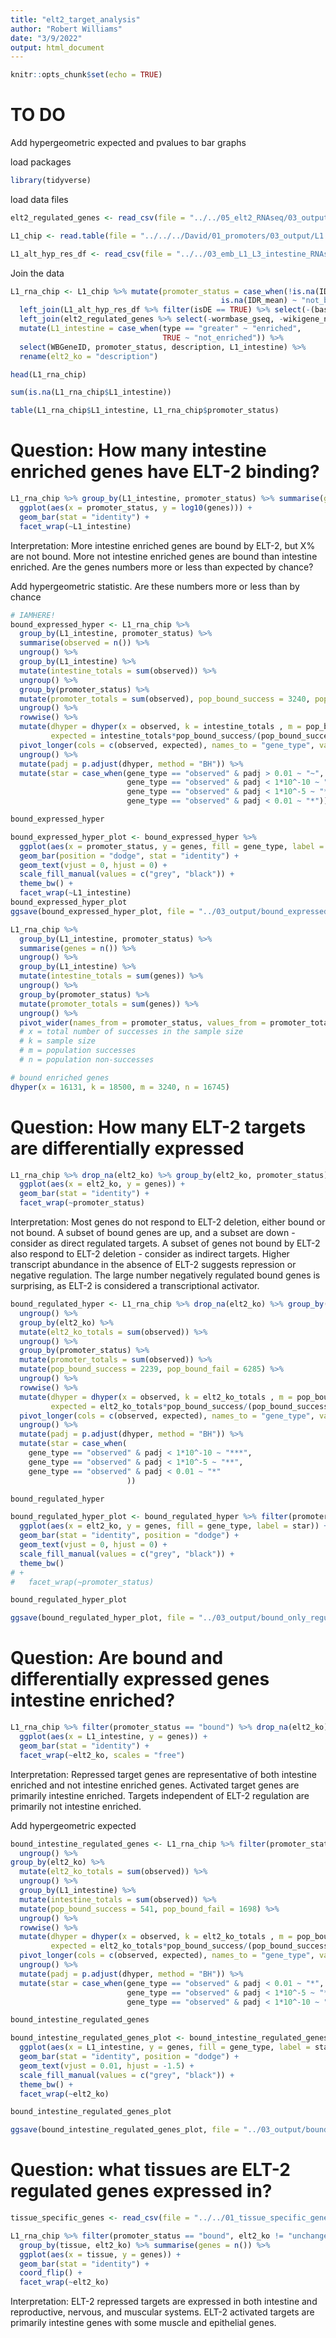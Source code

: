 ```yaml
---
title: "elt2_target_analysis"
author: "Robert Williams"
date: "3/9/2022"
output: html_document
---
```


```r
knitr::opts_chunk$set(echo = TRUE)
```

# TO DO
Add hypergeometric expected and pvalues to bar graphs


load packages

```r
library(tidyverse)
```

load data files
```r
elt2_regulated_genes <- read_csv(file = "../../05_elt2_RNAseq/03_output/elt2_regulated_gene_sets.csv")

L1_chip <- read.table(file = "../../../David/01_promoters/03_output/L1.promoters.hilo.tsv") %>% rownames_to_column(var = "WBGeneID")

L1_alt_hyp_res_df <- read_csv(file = "../../03_emb_L1_L3_intestine_RNAseq/03_output/L1_GFPplus_vs_GFPminus_alt_hyp_res.csv")
```

Join the data

```r
L1_rna_chip <- L1_chip %>% mutate(promoter_status = case_when(!is.na(IDR_mean) ~ "bound",
                                               is.na(IDR_mean) ~ "not_bound")) %>% 
  left_join(L1_alt_hyp_res_df %>% filter(isDE == TRUE) %>% select(-(baseMean:padj), -isDE), by = "WBGeneID") %>%
  left_join(elt2_regulated_genes %>% select(-wormbase_gseq, -wikigene_name), by = "WBGeneID") %>%
  mutate(L1_intestine = case_when(type == "greater" ~ "enriched",
                                  TRUE ~ "not_enriched")) %>%
  select(WBGeneID, promoter_status, description, L1_intestine) %>%
  rename(elt2_ko = "description")

head(L1_rna_chip)

sum(is.na(L1_rna_chip$L1_intestine))

table(L1_rna_chip$L1_intestine, L1_rna_chip$promoter_status)
```

# Question: How many intestine enriched genes have ELT-2 binding?

```r
L1_rna_chip %>% group_by(L1_intestine, promoter_status) %>% summarise(genes = n()) %>% 
  ggplot(aes(x = promoter_status, y = log10(genes))) +
  geom_bar(stat = "identity") +
  facet_wrap(~L1_intestine)
```
Interpretation: More intestine enriched genes are bound by ELT-2, but X% are not bound. More not intestine enriched genes are bound than intestine enriched. Are the genes numbers more or less than expected by chance?

Add hypergeometric statistic. Are these numbers more or less than by chance

```r
# IAMHERE!
bound_expressed_hyper <- L1_rna_chip %>% 
  group_by(L1_intestine, promoter_status) %>% 
  summarise(observed = n()) %>% 
  ungroup() %>% 
  group_by(L1_intestine) %>% 
  mutate(intestine_totals = sum(observed)) %>% 
  ungroup() %>%
  group_by(promoter_status) %>% 
  mutate(promoter_totals = sum(observed), pop_bound_success = 3240, pop_bound_fail = 16745) %>%
  ungroup() %>%
  rowwise() %>%
  mutate(dhyper = dhyper(x = observed, k = intestine_totals , m = pop_bound_success, n = pop_bound_fail),
         expected = intestine_totals*pop_bound_success/(pop_bound_success+pop_bound_fail)) %>%
  pivot_longer(cols = c(observed, expected), names_to = "gene_type", values_to = "genes")%>%
  ungroup() %>%
  mutate(padj = p.adjust(dhyper, method = "BH")) %>%
  mutate(star = case_when(gene_type == "observed" & padj > 0.01 ~ "~",
                          gene_type == "observed" & padj < 1*10^-10 ~ "***",
                          gene_type == "observed" & padj < 1*10^-5 ~ "**",
                          gene_type == "observed" & padj < 0.01 ~ "*"))

bound_expressed_hyper
```


```r
bound_expressed_hyper_plot <- bound_expressed_hyper %>%
  ggplot(aes(x = promoter_status, y = genes, fill = gene_type, label = star)) +
  geom_bar(position = "dodge", stat = "identity") +
  geom_text(vjust = 0, hjust = 0) +
  scale_fill_manual(values = c("grey", "black")) +
  theme_bw() +
  facet_wrap(~L1_intestine)
bound_expressed_hyper_plot
ggsave(bound_expressed_hyper_plot, file = "../03_output/bound_expressed_gene_counts_plot.pdf", width = 5.5, height = 3)
```


```r
L1_rna_chip %>% 
  group_by(L1_intestine, promoter_status) %>% 
  summarise(genes = n()) %>% 
  ungroup() %>% 
  group_by(L1_intestine) %>% 
  mutate(intestine_totals = sum(genes)) %>% 
  ungroup() %>%
  group_by(promoter_status) %>% 
  mutate(promoter_totals = sum(genes)) %>%
  ungroup() %>%
  pivot_wider(names_from = promoter_status, values_from = promoter_totals)
  # x = total number of successes in the sample size
  # k = sample size
  # m = population successes
  # n = population non-successes
```


```r
# bound enriched genes
dhyper(x = 16131, k = 18500, m = 3240, n = 16745)


```


# Question: How many ELT-2 targets are differentially expressed

```r
L1_rna_chip %>% drop_na(elt2_ko) %>% group_by(elt2_ko, promoter_status) %>% summarise(genes = n()) %>%
  ggplot(aes(x = elt2_ko, y = genes)) +
  geom_bar(stat = "identity") +
  facet_wrap(~promoter_status)
```
Interpretation: Most genes do not respond to ELT-2 deletion, either bound or not bound. A subset of bound genes are up, and a subset are down - consider as direct regulated targets. A subset of genes not bound by ELT-2 also respond to ELT-2 deletion - consider as indirect targets. Higher transcript abundance in the absence of ELT-2 suggests repression or negative regulation. The large number negatively regulated bound genes is surprising, as ELT-2 is considered a transcriptional activator.

```r
bound_regulated_hyper <- L1_rna_chip %>% drop_na(elt2_ko) %>% group_by(elt2_ko, promoter_status) %>% summarise(observed = n()) %>%
  ungroup() %>% 
  group_by(elt2_ko) %>% 
  mutate(elt2_ko_totals = sum(observed)) %>% 
  ungroup() %>%
  group_by(promoter_status) %>% 
  mutate(promoter_totals = sum(observed)) %>%
  mutate(pop_bound_success = 2239, pop_bound_fail = 6285) %>%
  ungroup() %>%
  rowwise() %>%
  mutate(dhyper = dhyper(x = observed, k = elt2_ko_totals , m = pop_bound_success, n = pop_bound_fail),
         expected = elt2_ko_totals*pop_bound_success/(pop_bound_success+pop_bound_fail)) %>%
  pivot_longer(cols = c(observed, expected), names_to = "gene_type", values_to = "genes")%>%
  ungroup() %>%
  mutate(padj = p.adjust(dhyper, method = "BH")) %>%
  mutate(star = case_when(
    gene_type == "observed" & padj < 1*10^-10 ~ "***",
    gene_type == "observed" & padj < 1*10^-5 ~ "**",
    gene_type == "observed" & padj < 0.01 ~ "*"
                          ))

bound_regulated_hyper
```

```r
bound_regulated_hyper_plot <- bound_regulated_hyper %>% filter(promoter_status == "bound") %>%
  ggplot(aes(x = elt2_ko, y = genes, fill = gene_type, label = star)) +
  geom_bar(stat = "identity", position = "dodge") +
  geom_text(vjust = 0, hjust = 0) +
  scale_fill_manual(values = c("grey", "black")) +
  theme_bw() 
# +
#   facet_wrap(~promoter_status)

bound_regulated_hyper_plot

ggsave(bound_regulated_hyper_plot, file = "../03_output/bound_only_regulated_gene_counts_plot.pdf", width = 5.5, height = 3)
```

# Question: Are bound and differentially expressed genes intestine enriched?

```r
L1_rna_chip %>% filter(promoter_status == "bound") %>% drop_na(elt2_ko) %>% group_by(elt2_ko, L1_intestine) %>% summarise(genes = n()) %>%
  ggplot(aes(x = L1_intestine, y = genes)) +
  geom_bar(stat = "identity") +
  facet_wrap(~elt2_ko, scales = "free")
```
Interpretation: Repressed target genes are representative of both intestine enriched and not intestine enriched genes. Activated target genes are primarily intestine enriched. Targets independent of ELT-2 regulation are primarily not intestine enriched.

Add hypergeometric expected
```r
bound_intestine_regulated_genes <- L1_rna_chip %>% filter(promoter_status == "bound") %>% drop_na(elt2_ko) %>% group_by(elt2_ko, L1_intestine) %>% summarise(observed = n()) %>%
  ungroup() %>%
group_by(elt2_ko) %>% 
  mutate(elt2_ko_totals = sum(observed)) %>% 
  ungroup() %>%
  group_by(L1_intestine) %>% 
  mutate(intestine_totals = sum(observed)) %>%
  mutate(pop_bound_success = 541, pop_bound_fail = 1698) %>%
  ungroup() %>%
  rowwise() %>%
  mutate(dhyper = dhyper(x = observed, k = elt2_ko_totals , m = pop_bound_success, n = pop_bound_fail),
         expected = elt2_ko_totals*pop_bound_success/(pop_bound_success+pop_bound_fail)) %>%
  pivot_longer(cols = c(observed, expected), names_to = "gene_type", values_to = "genes")%>%
  ungroup() %>%
  mutate(padj = p.adjust(dhyper, method = "BH")) %>%
  mutate(star = case_when(gene_type == "observed" & padj < 0.01 ~ "*",
                          gene_type == "observed" & padj < 1*10^-5 ~ "**",
                          gene_type == "observed" & padj < 1*10^-10 ~ "***"))

bound_intestine_regulated_genes
```

```r
bound_intestine_regulated_genes_plot <- bound_intestine_regulated_genes %>%
  ggplot(aes(x = L1_intestine, y = genes, fill = gene_type, label = star)) +
  geom_bar(stat = "identity", position = "dodge") +
  geom_text(vjust = 0.01, hjust = -1.5) +
  scale_fill_manual(values = c("grey", "black")) +
  theme_bw() +
  facet_wrap(~elt2_ko)

bound_intestine_regulated_genes_plot

ggsave(bound_intestine_regulated_genes_plot, file = "../03_output/bound_intestine_regulated_gene_counts_plot.pdf", width = 6, height = 3)
```


# Question: what tissues are ELT-2 regulated genes expressed in?

```r
tissue_specific_genes <- read_csv(file = "../../01_tissue_specific_genes/03_output/tissue_specific_genes_220202.csv")
```

```r
L1_rna_chip %>% filter(promoter_status == "bound", elt2_ko != "unchanged_ELT2_minus") %>% inner_join(tissue_specific_genes, by = "WBGeneID") %>%
  group_by(tissue, elt2_ko) %>% summarise(genes = n()) %>%
  ggplot(aes(x = tissue, y = genes)) +
  geom_bar(stat = "identity") +
  coord_flip() +
  facet_wrap(~elt2_ko)
```
Interpretation: ELT-2 repressed targets are expressed in both intestine and reproductive, nervous, and muscular systems. ELT-2 activated targets are primarily intestine genes with some muscle and epithelial genes.
